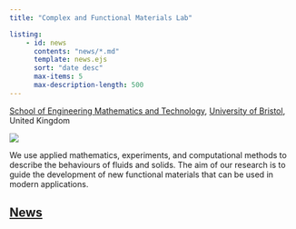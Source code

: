 ```yaml
---
title: "Complex and Functional Materials Lab"

listing:     
    - id: news
      contents: "news/*.md"
      template: news.ejs
      sort: "date desc"
      max-items: 5
      max-description-length: 500
---
```


[School of Engineering Mathematics and Technology](https://www.bristol.ac.uk/science-engineering/schools/eng-maths-tech/), [University of Bristol](https://www.bristol.ac.uk/), United Kingdom

![](assets/img/phase_separation_r.jpg)

We use applied mathematics, experiments, and computational methods to describe the behaviours of fluids and solids. The aim of our research is to guide the development of new functional materials that can be used in modern applications.

## [News](news.qmd)

:::{#news}
:::


::: {.column-page-inset .text-center}
```{=html}

<a class="btn btn-outline-dark", href="https://github.com/hennessymatt" target="_blank" rel="noopener noreferrer">
    <i class="bi bi-github" role='img' aria-label='Github'></i>
</a>

<a class="btn btn-outline-dark", href="https://www.researchgate.net/profile/Matthew-Hennessy/" target="_blank" rel="noopener noreferrer">
    <i class="ai ai-researchgate" role='img' aria-label='ResearchGate'></i>
</a>

<a class="btn btn-outline-dark", href="https://scholar.google.com/citations?user=c2OI-skAAAAJ&hl=en" target="_blank" rel="noopener noreferrer">
    <i class="ai ai-google-scholar" role='img' aria-label='Google Scholar'></i>
</a>

<a class="btn btn-outline-dark", href="mailto:matthew.hennessy@bristol.ac.uk" target="_blank" rel="noopener noreferrer">
    <i class="ai bi-envelope" role='img' aria-label='email'></i>
</a>
```
:::